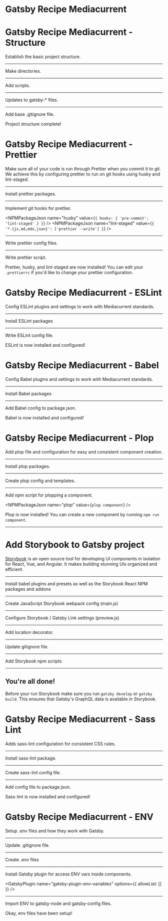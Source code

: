 # Gatsby Recipe Mediacurrent

# Gatsby Recipe Mediacurrent - Structure

Establish the basic project structure.

---

Make directories.

<File
  path="./src/utils/README.md"
  content="https://raw.githubusercontent.com/mediacurrent/gatsby-recipe-mediacurrent/master/recipe/structure/utils/README.md"
/>

---

Add scripts.

<NPMScript name="start" command="gatsby develop -H 0.0.0.0" />
<NPMScript name="build:gatsby" command="gatsby build" />

---

Updates to gatsby-\* files.

<File
  path="./gatsby-node.js"
  content="https://raw.githubusercontent.com/mediacurrent/gatsby-recipe-mediacurrent/master/recipe/structure/gatbsy-node.js"
/>

---

Add base .gitignore file.

<File
  path="./.gitignore"
  content="https://raw.githubusercontent.com/mediacurrent/gatsby-recipe-mediacurrent/master/recipe/structure/.gitignore"
/>

Project structure complete!

# Gatsby Recipe Mediacurrent - Prettier

Make sure all of your code is run through Prettier when you commit it to git. We achieve this by configuring prettier to run on git hooks using husky and lint-staged.

---

Install prettier packages.

<NPMPackage name="husky" />
<NPMPackage name="prettier" />
<NPMPackage name="lint-staged" />

---

Implement git hooks for prettier.

<NPMPackageJson
  name="husky"
  value={`{
    hooks: {
      'pre-commit': 'lint-staged'
    }
  }`}
/>
<NPMPackageJson
  name="lint-staged"
  value={`{
    '*.{js,md,mdx,json}': ['prettier --write']
  }`}
/>

---

Write prettier config files.

<File
  path=".prettierrc"
  content="https://raw.githubusercontent.com/mediacurrent/gatsby-recipe-mediacurrent/master/recipe/prettier/.prettierrc"
/>
<File
  path=".prettierignore"
  content="https://raw.githubusercontent.com/mediacurrent/gatsby-recipe-mediacurrent/master/recipe/prettier/.prettierignore"
/>

---

Write prettier script.

<NPMScript
  name="format"
  command='npx prettier --write \"**/*.{js,md,mdx,json}\"'
/>

Prettier, husky, and lint-staged are now installed! You can edit your `.prettierrc`
if you'd like to change your prettier configuration.

# Gatsby Recipe Mediacurrent - ESLint

Config ESLint plugins and settings to work with Mediacurrent standards.

---

Install ESLint packages

<NPMPackage name="eslint" />
<NPMPackage name="babel-eslint" />
<NPMPackage name="eslint-config-prettier" />
<NPMPackage name="eslint-plugin-jsx-a11y" />
<NPMPackage name="eslint-plugin-react" />
<NPMPackage name="eslint-plugin-react-hooks" />

---

Write ESLint config file.

<File
  path=".eslintrc.json"
  content="https://raw.githubusercontent.com/mediacurrent/gatsby-recipe-mediacurrent/master/recipe/eslint/.eslintrc.json"
/>

ESLint is now installed and configured!

# Gatsby Recipe Mediacurrent - Babel

Config Babel plugins and settings to work with Mediacurrent standards.

---

Install Babel packages

<NPMPackage name="@babel/core" />
<NPMPackage name="@babel/plugin-proposal-optional-chaining" />
<NPMPackage name="babel-loader" />
<NPMPackage name="babel-plugin-macros" />
<NPMPackage name="babel-preset-gatsby" />

---

Add Babel config to package.json.

<File
  path=".babelrc"
  content="https://raw.githubusercontent.com/mediacurrent/gatsby-recipe-mediacurrent/master/recipe/babel/.babelrc"
/>

Babel is now installed and configured!

# Gatsby Recipe Mediacurrent - Plop

Add plop file and configuration for easy and consistent component creation.

---

Install plop packages.

<NPMPackage name="plop" />

---

Create plop config and templates.

<File
  path="plopfile.js"
  content="https://raw.githubusercontent.com/mediacurrent/gatsby-recipe-mediacurrent/master/recipe/plop/plopfile.js"
/>
<Directory path="plop-templates" />
<File
  path="plop-templates/component.js.hbs"
  content="https://raw.githubusercontent.com/mediacurrent/gatsby-recipe-mediacurrent/master/recipe/plop/plop-templates/component.js.hbs"
/>
<File
  path="plop-templates/data.js.hbs"
  content="https://raw.githubusercontent.com/mediacurrent/gatsby-recipe-mediacurrent/master/recipe/plop/plop-templates/data.js.hbs"
/>
<File
  path="plop-templates/story.js.hbs"
  content="https://raw.githubusercontent.com/mediacurrent/gatsby-recipe-mediacurrent/master/recipe/plop/plop-templates/story.js.hbs"
/>
<File
  path="plop-templates/styles.module.scss.hbs"
  content="https://raw.githubusercontent.com/mediacurrent/gatsby-recipe-mediacurrent/master/recipe/plop/plop-templates/styles.module.scss.hbs"
/>

---

Add npm script for plopping a component.

<NPMPackageJson name="plop" value={`plop component`} />

Plop is now installed! You can create a new component by running `npm run component`.

---

# Add Storybook to Gatsby project

[Storybook](https://storybook.js.org/) is an open source tool for developing UI components in isolation for React, Vue, and Angular. It makes building stunning UIs organized and efficient.

---

Install babel plugins and presets as well as the Storybook React NPM packages and addons

<NPMPackage name="babel-loader" />
<NPMPackage name="@babel/preset-react" />
<NPMPackage name="@babel/preset-env" />
<NPMPackage name="@babel/plugin-proposal-class-properties" />
<NPMPackage name="babel-plugin-remove-graphql-queries" />
<NPMPackage name="babel-plugin-react-docgen" />
<NPMPackage name="focus-visible" />

<NPMPackage name="@storybook/react" />
<NPMPackage name="@storybook/addon-actions" />
<NPMPackage name="@storybook/addon-docs" />
<NPMPackage name="@storybook/addon-knobs" />
<NPMPackage name="@storybook/addon-storyshots" />
<NPMPackage name="@storybook/addon-a11y" />

---

Create JavaScript Storybook webpack config (main.js)

<File
  path="./.storybook/main.js"
  content="https://raw.githubusercontent.com/mediacurrent/gatsby-recipe-mediacurrent/master/recipe/storybook/main.js"
/>

---

Configure Storybook / Gatsby Link settings (preview.js)

<File
  path="./.storybook/preview.js"
  content="https://raw.githubusercontent.com/PaulieScanlon/gatsby-recipe-storybook-js/master/recipe/storybook/preview.js"
/>

---

Add location decorator.

<File
  path="./.storybook/locationDecorator.js"
  content="https://raw.githubusercontent.com/PaulieScanlon/gatsby-recipe-storybook-js/master/recipe/storybook/locationDecorator.js"
/>

---

Update gitignore file.

<File
  path="./.gitignore"
  content="https://raw.githubusercontent.com/PaulieScanlon/gatsby-recipe-storybook-js/master/recipe/storybook/.gitignore"
/>

---

Add Storybook npm scripts

<NPMScript
  name="build:storybook"
  command="NODE_ENV=production build-storybook --quiet -s ./static -c .storybook -o static/storybook"
/>
<NPMScript
  name="build"
  command="npm run build:gatsby && npm run build:storybook && copyfiles -u 1 static/storybook/* public"
/>
<NPMScript
  name="storybook"
  command="NODE_ENV=production start-storybook -s ./static -p 6006"
/>

---

## You're all done!

Before your run Storybook make sure you run `gatsby develop` or `gatsby build`. This ensures that Gatsby's GraphQL data is available in Storybook.

# Gatsby Recipe Mediacurrent - Sass Lint

Adds sass-lint configuration for consistent CSS rules.

---

Install sass-lint package.

<NPMPackage name="sass-lint" />

---

Create sass-lint config file.

<File
  path="./.sass-lint.yml"
  content="https://raw.githubusercontent.com/PaulieScanlon/gatsby-recipe-storybook-js/master/recipe/sass-lint/.sass-lint.yml"
/>

---

Add config file to package.json.

<NPMPackageJson name="sasslintConfig" value=".sass-lint.yml" />

Sass-lint is now installed and configured!

# Gatsby Recipe Mediacurrent - ENV

Setup .env files and how they work with Gatsby.

---

Update .gitignore file.

<File
  path="./.gitignore"
  content="https://raw.githubusercontent.com/mediacurrent/gatsby-recipe-mediacurrent/master/recipe/env/.gitignore"
/>

---

Create .env files

<File path="./.env" content="" />

<File path="./.prod.env" content="" />

<File path="./.dev.env" content="" />

---

Install Gatsby plugin for access ENV vars inside components.

<NPMPackage name="gatsby-plugin-env-variables" />

<GatsbyPlugin
  name="gatsby-plugin-env-variables"
  options={{
    allowList: []
  }}
/>

---

Import ENV to gatsby-node and gatsby-config files.

<File
  path="./gatsby-node.js"
  content="https://raw.githubusercontent.com/mediacurrent/gatsby-recipe-mediacurrent/master/recipe/env/gatsby-node.js"
/>
<File
  path="./gatsby-config.js"
  content="https://raw.githubusercontent.com/mediacurrent/gatsby-recipe-mediacurrent/master/recipe/env/gastby-config.js"
/>

Okay, env files have been setup!
